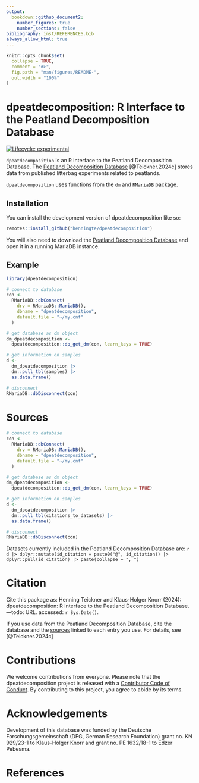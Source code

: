 ```yaml
---
output: 
  bookdown::github_document2:
    number_figures: true
    number_sections: false
bibliography: inst/REFERENCES.bib
always_allow_html: true
---
```


<!-- README.md is generated from README.Rmd. Please edit that file -->

```r
knitr::opts_chunk$set(
  collapse = TRUE,
  comment = "#>",
  fig.path = "man/figures/README-",
  out.width = "100%"
)
```

# dpeatdecomposition: R Interface to the Peatland Decomposition Database

<!-- badges: start -->
[![Lifecycle: experimental](https://img.shields.io/badge/lifecycle-experimental-orange.svg)](https://lifecycle.r-lib.org/articles/stages.html#experimental)
<!-- badges: end -->

`dpeatdecomposition` is an R interface to the Peatland Decomposition Database. The [Peatland Decomposition Database](---todo:link) [@Teickner.2024c] stores data from published litterbag experiments related to peatlands.

`dpeatdecomposition` uses functions from the [`dm`](https://github.com/cynkra/dm) and [`RMariaDB`](https://github.com/r-dbi/RMariaDB) package.

## Installation

You can install the development version of dpeatdecomposition like so:

``` r
remotes::install_github("henningte/dpeatdecomposition")
```

You will also need to download the [Peatland Decomposition Database](---todo) and open it in a running MariaDB instance.


## Example


```r
library(dpeatdecomposition)

# connect to database
con <-
  RMariaDB::dbConnect(
    drv = RMariaDB::MariaDB(),
    dbname = "dpeatdecomposition",
    default.file = "~/my.cnf"
  )

# get database as dm object
dm_dpeatdecomposition <-
  dpeatdecomposition::dp_get_dm(con, learn_keys = TRUE)

# get information on samples
d <- 
  dm_dpeatdecomposition |>
  dm::pull_tbl(samples) |>
  as.data.frame()

# disconnect
RMariaDB::dbDisconnect(con)
```


# Sources

```r
# connect to database
con <-
  RMariaDB::dbConnect(
    drv = RMariaDB::MariaDB(),
    dbname = "dpeatdecomposition",
    default.file = "~/my.cnf"
  )

# get database as dm object
dm_dpeatdecomposition <-
  dpeatdecomposition::dp_get_dm(con, learn_keys = TRUE)

# get information on samples
d <- 
  dm_dpeatdecomposition |>
  dm::pull_tbl(citations_to_datasets) |>
  as.data.frame()

# disconnect
RMariaDB::dbDisconnect(con)
```

Datasets currently included in the Peatland Decomposition Database are: `r d |> dplyr::mutate(id_citation = paste0("@", id_citation)) |> dplyr::pull(id_citation) |> paste(collapse = ", ")`


# Citation

Cite this package as: Henning Teickner and Klaus-Holger Knorr (2024): dpeatdecomposition: R Interface to the Peatland Decomposition Database. ---todo: URL. accessed: `r Sys.Date()`. 

If you use data from the Peatland Decomposition Database, cite the database and the [sources](Sources) linked to each entry you use. For details, see [@Teickner.2024c]


# Contributions

We welcome contributions from everyone. Please note that the dpeatdecomposition project is released with a [Contributor Code of Conduct](https://contributor-covenant.org/version/2/1/CODE_OF_CONDUCT.html). By contributing to this project, you agree to abide by its terms.


# Acknowledgements

Development of this database was funded by the Deutsche Forschungsgemeinschaft (DFG, German Research Foundation) grant no. KN 929/23-1 to Klaus-Holger Knorr and grant no. PE 1632/18-1 to Edzer Pebesma.


# References
